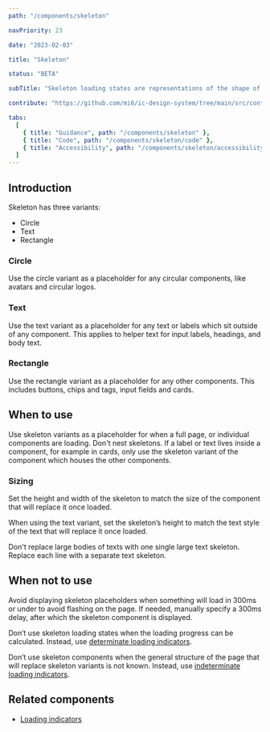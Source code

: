 ```yaml
---
path: "/components/skeleton"

navPriority: 23

date: "2023-02-03"

title: "Skeleton"

status: "BETA"

subTitle: "Skeleton loading states are representations of the shape of content that help inform users that a specific type of component is loading."

contribute: "https://github.com/mi6/ic-design-system/tree/main/src/content/structured/components/skeleton"

tabs:
  [
    { title: "Guidance", path: "/components/skeleton" },
    { title: "Code", path: "/components/skeleton/code" },
    { title: "Accessibility", path: "/components/skeleton/accessibility" },
  ]
---
```



## Introduction

Skeleton has three variants:

- Circle
- Text
- Rectangle

<ComponentPreview>
  <ic-skeleton />
</ComponentPreview>

### Circle

Use the circle variant as a placeholder for any circular components, like avatars and circular logos.

### Text

Use the text variant as a placeholder for any text or labels which sit outside of any component. This applies to helper text for input labels, headings, and body text.

### Rectangle

Use the rectangle variant as a placeholder for any other components. This includes buttons, chips and tags, input fields and cards.

## When to use

Use skeleton variants as a placeholder for when a full page, or individual components are loading. Don't nest skeletons. If a label or text lives inside a component, for example in cards, only use the skeleton variant of the component which houses the other components.

<DoDontCaution
  imageSrc={skeletonFig1}
  imageAlt="An image which shows the card component and the rectangle skeleton variant used to replace the full card width and height while it’s loading."
  state="good"
  caption="Use skeletons to outline the whole component."
/>

<DoDontCaution
  imageSrc={skeletonFig2}
  imageAlt="An image showing a card component’s skeleton state including text skeleton variants used within another rectangle skeleton variant."
  state="bad"
  caption="Don't use skeletons within skeletons."
/>

### Sizing

Set the height and width of the skeleton to match the size of the component that will replace it once loaded.

When using the text variant, set the skeleton’s height to match the text style of the text that will replace it once loaded.

<DoubleDoDontCaution>
  <DoDontCaution
    imageSrc={skeletonFig3}
    imageAlt="A graphic of a list of text styles side by side with the correct text variant height."
    state="good"
    caption="Use the correct text style to match the size of the text."
  />
  <DoDontCaution
    imageSrc={skeletonFig4}
    imageAlt="A graphic of a list of different text styles side by side with a list of skeleton components of the same height."
    state="bad"
    caption="Don't use the same skeleton size for different text sizes."
  />
</DoubleDoDontCaution>

Don't replace large bodies of texts with one single large text skeleton. Replace each line with a separate text skeleton.

<DoDontCaution
  imageSrc={skeletonFig5}
  imageAlt="An image showing multiple lines of text being replaced by multiple text skeleton components for each line of text."
  state="good"
  caption="Use a separate text skeleton component for each line."
/>

<DoDontCaution
  imageSrc={skeletonFig6}
  imageAlt="An image showing multiple lines of text being incorrectly replaced by one large custom text skeleton."
  state="bad"
  caption="Don't scale the text skeleton to the full height of a body of text."
/>

## When not to use

Avoid displaying skeleton placeholders when something will load in 300ms or under to avoid flashing on the page. If needed, manually specify a 300ms delay, after which the skeleton component is displayed.

Don’t use skeleton loading states when the loading progress can be calculated. Instead, use [determinate loading indicators](/components/loading-indicators).

Don’t use skeleton components when the general structure of the page that will replace skeleton variants is not known. Instead, use [indeterminate loading indicators](/components/loading-indicators).

## Related components

- [Loading indicators](/components/loading-indicators)
